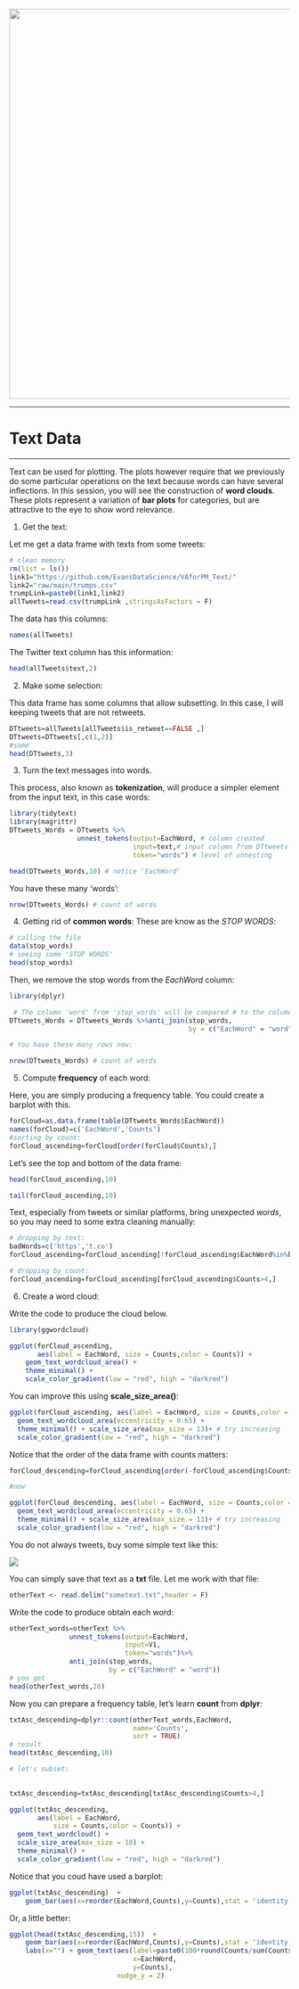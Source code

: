 <br> 
<center><img src="https://i.imgur.com/AbCCpQO.png" width="700"></center>


_____

<a id='TOC'></a>


# Text Data
_____


Text can be used for plotting. The plots however require  that we previously   do some particular operations on the text because words can have several inflections. In this session, you will see the construction of **word clouds**. These plots represent a variation of **bar plots** for categories, but are attractive to the eye to show word relevance.


1. Get the text:

Let me get a data frame with texts from some tweets:

```r
# clean memory
rm(list = ls()) 
link1="https://github.com/EvansDataScience/VAforPM_Text/"
link2="raw/main/trumps.csv"
trumpLink=paste0(link1,link2)
allTweets=read.csv(trumpLink ,stringsAsFactors = F)
```

The data has this columns:

```r
names(allTweets)
```
The Twitter text column has this information:

```r
head(allTweets$text,2)
```


2. Make some selection:

This data frame has some columns that allow subsetting. In this case, I will keeping tweets that are not retweets.

```r
DTtweets=allTweets[allTweets$is_retweet==FALSE ,] 
DTtweets=DTtweets[,c(1,2)]
#some
head(DTtweets,3)
```

3. Turn the text messages into words.

This process, also known as **tokenization**, will produce a simpler element from the input text, in this case words:

```r
library(tidytext) 
library(magrittr) 
DTtweets_Words = DTtweets %>%
                 unnest_tokens(output=EachWord, # column created
                               input=text,# input column from DTtweets
                               token="words") # level of unnesting

head(DTtweets_Words,10) # notice 'EachWord'
```

You have these many 'words':

```r
nrow(DTtweets_Words) # count of words
```


4. Getting rid of **common words**: These are know as the _STOP WORDS_:

```r
# calling the file 
data(stop_words)
# seeing some 'STOP WORDS'  
head(stop_words)
```

Then, we  remove the stop words from the _EachWord_ column:

```r
library(dplyr)

 # The column 'word' from 'stop_words' will be compared # to the column 'EachWord' in 'DTtweets_Words' 
DTtweets_Words = DTtweets_Words %>%anti_join(stop_words,
                                             by = c("EachWord" = "word"))

# You have these many rows now:

nrow(DTtweets_Words) # count of words
```

5. Compute **frequency** of each word:

Here, you are simply producing a frequency table. You could create a barplot with this.

```r
forCloud=as.data.frame(table(DTtweets_Words$EachWord))
names(forCloud)=c('EachWord','Counts')
#sorting by count:
forCloud_ascending=forCloud[order(forCloud$Counts),]
```

Let's see the top and bottom of the data frame:

```r
head(forCloud_ascending,10)
```

```r
tail(forCloud_ascending,10)
```
 
Text, especially from tweets or similar platforms, bring unexpected _words_, so you may need to some extra cleaning manually:
 
```r
# dropping by text:
badWords=c('https','t.co')
forCloud_ascending=forCloud_ascending[!forCloud_ascending$EachWord%in%badWords,]

# dropping by count:
forCloud_ascending=forCloud_ascending[forCloud_ascending$Counts>4,]
```
 



6. Create a word cloud:

Write the code to produce the cloud below.

```r
library(ggwordcloud)

ggplot(forCloud_ascending, 
       aes(label = EachWord, size = Counts,color = Counts)) +
    geom_text_wordcloud_area() +
    theme_minimal() +
    scale_color_gradient(low = "red", high = "darkred")

```

You can improve this using **scale_size_area()**:
```r
ggplot(forCloud_ascending, aes(label = EachWord, size = Counts,color = Counts)) +
  geom_text_wordcloud_area(eccentricity = 0.65) +
  theme_minimal() + scale_size_area(max_size = 13)+ # try increasing
  scale_color_gradient(low = "red", high = "darkred")
```

Notice that the order of the data frame with counts matters:

```r
forCloud_descending=forCloud_ascending[order(-forCloud_ascending$Counts),]

#now

ggplot(forCloud_descending, aes(label = EachWord, size = Counts,color = Counts)) +
  geom_text_wordcloud_area(eccentricity = 0.65) +
  theme_minimal() + scale_size_area(max_size = 13)+ # try increasing
  scale_color_gradient(low = "red", high = "darkred")
```

You do not always tweets, buy some simple text like this:

![](sometext.png)

You can simply save that text as a **txt** file. Let me work with that file:

```r
otherText <- read.delim("sometext.txt",header = F)
```

Write the code to produce obtain each word:
```r
otherText_words=otherText %>%
               unnest_tokens(output=EachWord,
                             input=V1,
                             token="words")%>%
               anti_join(stop_words,
                         by = c("EachWord" = "word"))
# you get
head(otherText_words,20)
```
Now you can prepare a frequency table, let's learn **count** from **dplyr**:
```r
txtAsc_descending=dplyr::count(otherText_words,EachWord,
                               name='Counts',
                               sort = TRUE)
# result
head(txtAsc_descending,10)
```


```r
# let's subset:
               

txtAsc_descending=txtAsc_descending[txtAsc_descending$Counts>4,]

ggplot(txtAsc_descending, 
       aes(label = EachWord, 
           size = Counts,color = Counts)) +
  geom_text_wordcloud() +
  scale_size_area(max_size = 10) +
  theme_minimal() +
  scale_color_gradient(low = "red", high = "darkred")
```

Notice that you coud have used a barplot:

```r
ggplot(txtAsc_descending)  + 
    geom_bar(aes(x=reorder(EachWord,Counts),y=Counts),stat = 'identity') + coord_flip()
```

Or, a little better:

```r
ggplot(head(txtAsc_descending,15))  + 
    geom_bar(aes(x=reorder(EachWord,Counts),y=Counts),stat = 'identity') + coord_flip() + 
    labs(x="") + geom_text(aes(label=paste0(100*round(Counts/sum(Counts),3),'%'),
                               x=EachWord,
                               y=Counts),
                           nudge_y = 2)
```

